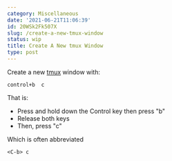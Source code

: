 ```yaml
---
category: Miscellaneous
date: '2021-06-21T11:06:39'
id: 20WSk2Fk507X
slug: /create-a-new-tmux-window
status: wip
title: Create A New tmux Window
type: post
---
```


Create a new [tmux](https://github.com/tmux/tmux/wiki) window with:

```command
control+b  c
```

That is: 

- Press and hold down the Control key then press "b" 
- Release both keys
- Then, press "c" 

Which is often abbreviated

```command
<C-b> c
```
